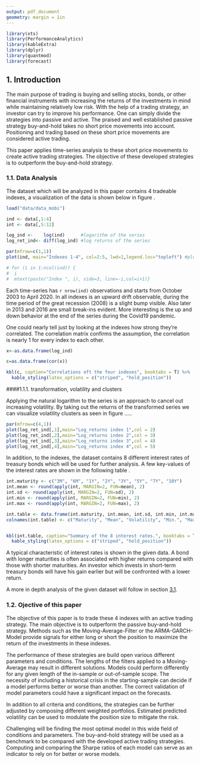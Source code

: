 ```yaml
---
output: pdf_document
geometry: margin = 1in
---
```


```r
library(xts)
library(PerformanceAnalytics)
library(kableExtra)
library(dplyr)
library(quantmod)
library(forecast)
```

## 1. Introduction

The main purpose of trading is buying and selling stocks, bonds, or other financial instruments with increasing the returns of the investments in mind while maintaining relatively low risk. With the help of a trading strategy, an investor can try to improve his performance. One can simply divide the strategies into passive and active. The praised and well established passive strategy buy-and-hold takes no short price movements into account. Positioning and trading based on these short price movements are considered active trading.

This paper applies time-series analysis to these short price movements to create active trading strategies. The objective of these developed strategies is to outperform the buy-and-hold strategy.

### 1.1. Data Analysis

The dataset which will be analyzed in this paper contains 4 tradeable indexes, a visualization of the data is shown below in figure \ref{fig:chap1.1}.

```r
load("data/data_mobi")

ind <- data[,1:4]
int <- data[,5:12]

log_ind <-    log(ind)      #logarithm of the series
log_ret_ind<- diff(log_ind) #log returns of the series

par(mfrow=c(1,1))
plot(ind, main="Indexes 1-4", col=2:5, lwd=1,legend.loc="topleft") #plotting original data

# for (i in 1:ncol(ind)) {
#  i
#  mtext(paste("Index ", i), side=3, line=-i,col=i+1)}
```

Each time-series has `r nrow(ind)` observations and starts from October 2003 to April 2020. In all indexes is an upward drift observable, during the time period of the great recession (2008) is a slight bump visible. Also later in 2013 and 2016 are small break-ins evident. More interesting is the up and down behavior at the end of the series during the Covid19 pandemic.

One could nearly tell just by looking at the indexes how strong they're correlated. The correlation matrix confirms the 
assumption, the correlation is nearly 1 for every index to each other.


```r
x<-as.data.frame(log_ind)

c=as.data.frame(cor(x))

kbl(c, caption="Correlations oft the four indexes", booktabs = T) %>%
  kable_styling(latex_options = c("striped", "hold_position"))
```
\newpage
####1.1.1. transformation, volatility and clusters

Applying the natural logarithm to the series is an approach to cancel out increasing volatility. 
By taking out the returns of the transformed series we can visualize volatility clusters as seen in figure .....

```r

par(mfrow=c(4,1))
plot(log_ret_ind[,1],main="Log_returns index 1",col = 2)
plot(log_ret_ind[,2],main="Log_returns index 2",col = 3)
plot(log_ret_ind[,3],main="Log_returns index 3",col = 4)
plot(log_ret_ind[,4],main="Log_returns index 4",col = 5)


```


\newpage

In addition, to the indexes, the dataset contains 8 different interest rates of treasury bonds which will be used for further analysis. A few key-values of the interest rates are shown in the following table \ref{tab:inttable}.

```r
int.maturity <- c("3M", "6M", "1Y", "2Y", "3Y", "5Y", "7Y", "10Y")
int.mean <- round(apply(int, MARGIN=2, FUN=mean), 2)
int.sd <- round(apply(int, MARGIN=2, FUN=sd), 2)
int.min <- round(apply(int, MARGIN=2, FUN=min), 2)
int.max <- round(apply(int, MARGIN=2, FUN=max), 2)

int.table <- data.frame(int.maturity, int.mean, int.sd, int.min, int.max)
colnames(int.table) <- c("Maturity", "Mean", "Volatility", "Min.", "Max.")


kbl(int.table, caption="Summary of the 8 interest rates.", booktabs = T) %>%
  kable_styling(latex_options = c("striped", "hold_position"))
```



A typical characteristic of interest rates is shown in the given data. A bond with longer maturities is often associated with higher returns compared with those with shorter maturities. An investor which invests in short-term treasury bonds will have his gain earlier but will be confronted with a lower return.

A more in depth analysis of the given dataset will follow in section [3.1](#ts-analysis).

### 1.2. Ojective of this paper

The objective of this paper is to trade these 4 indexes with an active trading strategy. The main objective is to outperform the passive buy-and-hold strategy. Methods such as the Moving-Average-Filter or the ARMA-GARCH-Model provide signals for either long or short the position to maximize the return of the investments in these indexes.

The performance of these strategies are build open various different parameters and conditions. The lengths of the filters applied to a Moving-Average may result in different solutions. Models could perform differently for any given length of the in-sample or out-of-sample scope. The necessity of including a historical crisis in the starting-sample can decide if a model performs better or worse than another. The correct validation of model parameters could have a significant impact on the forecasts.

In addition to all criteria and conditions, the strategies can be further adjusted by composing different weighted portfolios. Estimated predicted volatility can be used to modulate the position size to mitigate the risk.

Challenging will be finding the most optimal model in this wide field of conditions and parameters. The buy-and-hold strategy will be used as a benchmark to be compared with the developed active trading strategies. Computing and comparing the Sharpe ratios of each model can serve as an indicator to rely on for better or worse models.